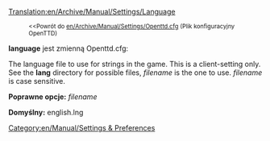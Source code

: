 [[Translation:en/Archive/Manual/Settings/Language]]
{{pl/Tłumaczenie|oryg. = en/Archive/Manual/Settings/Language
|z     = en
|Postępy = 40
}}
:<small><<Powrót do [[en/Archive/Manual/Settings/Openttd.cfg]] (Plik konfiguracyjny OpenTTD)</small>


'''language''' jest zmienną Openttd.cfg:

The language file to use for strings in the game. This is a client-setting only. See the '''lang''' directory for possible files, ''filename'' is the one to use. ''filename'' is case sensitive.


'''Poprawne opcje:''' ''filename''

'''Domyślny:''' english.lng

[[Category:en/Manual/Settings & Preferences]]